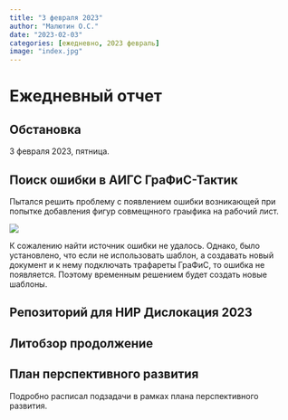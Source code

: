 ```yaml
---
title: "3 февраля 2023"
author: "Малютин О.С."
date: "2023-02-03"
categories: [ежедневно, 2023 февраль]
image: "index.jpg"
---
```


# Ежедневный отчет
## Обстановка
3 февраля 2023, пятница.

## Поиск ошибки в АИГС ГраФиС-Тактик
Пытался решить проблему с появлением ошибки возникающей при попытке добавления фигур совмещнного граыфика на рабочий лист.

![](gfs_error.png)

К сожалению найти источник ошибки не удалось. Однако, было установлено, что если не использовать шаблон, а создавать новый документ и к нему подключать трафареты ГраФиС, то ошибка не появляется. Поэтому временным решением будет создать новые шаблоны.

## Репозиторий для НИР Дислокация 2023


## Литобзор продолжение



## План перспективного развития
Подробно расписал подзадачи в рамках плана перспективного развития.


